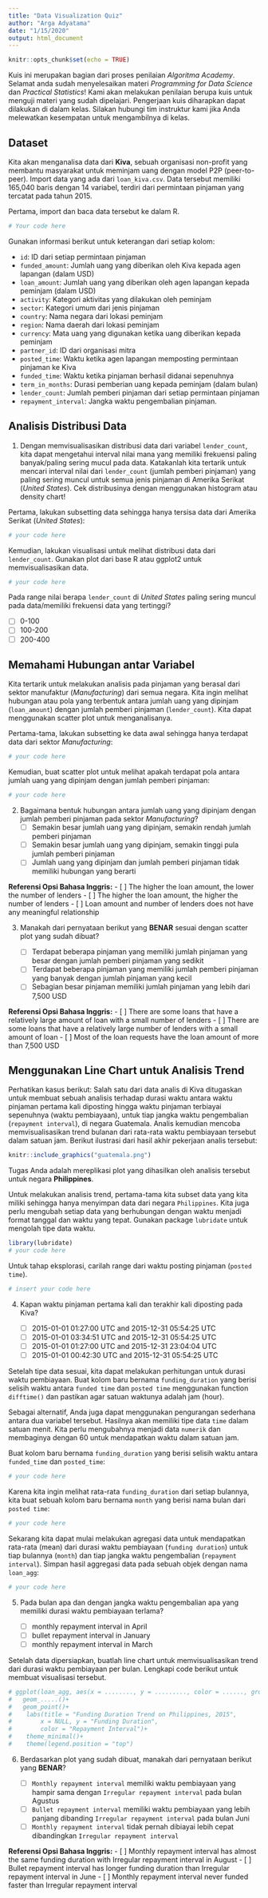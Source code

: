 ```yaml
---
title: "Data Visualization Quiz"
author: "Arga Adyatama"
date: "1/15/2020"
output: html_document
---
```


```r
knitr::opts_chunk$set(echo = TRUE)
```

Kuis ini merupakan bagian dari proses penilaian *Algoritma Academy*. Selamat anda sudah menyelesaikan materi *Programming for Data Science* dan *Practical Statistics*! Kami akan melakukan penilaian berupa kuis untuk menguji materi yang sudah dipelajari. Pengerjaan kuis diharapkan dapat dilakukan di dalam kelas. Silakan hubungi tim instruktur kami jika Anda melewatkan kesempatan untuk mengambilnya di kelas.

## Dataset

Kita akan menganalisa data dari **Kiva**, sebuah organisasi non-profit yang membantu masyarakat untuk meminjam uang dengan model P2P (peer-to-peer). Import data yang ada dari `loan_kiva.csv`. Data tersebut memiliki 165,040 baris dengan 14 variabel, terdiri dari permintaan pinjaman yang tercatat pada tahun 2015.
 
Pertama, import dan baca data tersebut ke dalam R.

```r
# Your code here
```

Gunakan informasi berikut untuk keterangan dari setiap kolom:

* `id`: ID dari setiap permintaan pinjaman
* `funded_amount`: Jumlah uang yang diberikan oleh Kiva kepada agen lapangan (dalam USD) 
* `loan_amount`: Jumlah uang yang diberikan oleh agen lapangan kepada peminjam (dalam USD)
* `activity`: Kategori aktivitas yang dilakukan oleh peminjam
* `sector`: Kategori umum dari jenis pinjaman
* `country`: Nama negara dari lokasi peminjam
* `region`: Nama daerah dari lokasi peminjam
* `currency`: Mata uang yang digunakan ketika uang diberikan kepada peminjam
* `partner_id`: ID dari organisasi mitra
* `posted_time`: Waktu ketika agen lapangan memposting permintaan pinjaman ke Kiva
* `funded_time`: Waktu ketika pinjaman berhasil didanai sepenuhnya
* `term_in_months`: Durasi pemberian uang kepada peminjam (dalam bulan)
* `lender_count`: Jumlah pemberi pinjaman dari setiap permintaan pinjaman
* `repayment_interval`: Jangka waktu pengembalian pinjaman.

## Analisis Distribusi Data

1. Dengan memvisualisasikan distribusi data dari variabel `lender_count`, kita dapat mengetahui interval nilai mana yang memiliki frekuensi paling banyak/paling sering mucul pada data. Katakanlah kita tertarik untuk mencari interval nilai dari `lender_count` (jumlah pemberi pinjaman) yang paling sering muncul untuk semua jenis pinjaman di Amerika Serikat (*United States*). Cek distribusinya dengan menggunakan histogram atau density chart!

Pertama, lakukan subsetting data sehingga hanya tersisa data dari Amerika Serikat (*United States*):
```r
# your code here
```

Kemudian, lakukan visualisasi untuk melihat distribusi data dari `lender_count`. Gunakan plot dari base R atau ggplot2 untuk memvisualisasikan data.
```r
# your code here
```

Pada range nilai berapa `lender_count` di *United States* paling sering muncul pada data/memiliki frekuensi data yang tertinggi?
   
   - [ ] 0-100
   - [ ] 100-200
   - [ ] 200-400

## Memahami Hubungan antar Variabel

Kita tertarik untuk melakukan analisis pada pinjaman yang berasal dari sektor manufaktur (*Manufacturing*) dari semua negara. Kita ingin melihat hubungan atau pola yang terbentuk antara jumlah uang yang dipinjam (`loan_amount`) dengan jumlah pemberi pinjaman (`lender_count`). Kita dapat menggunakan scatter plot untuk menganalisanya.

Pertama-tama, lakukan subsetting ke data awal sehingga hanya terdapat data dari sektor *Manufacturing*:
```r
# your code here
```

Kemudian, buat scatter plot untuk melihat apakah terdapat pola antara jumlah uang yang dipinjam dengan jumlah pemberi pinjaman:
```r
# your code here
```

2. Bagaimana bentuk hubungan antara jumlah uang yang dipinjam dengan jumlah pemberi pinjaman pada sektor *Manufacturing*?
   - [ ] Semakin besar jumlah uang yang dipinjam, semakin rendah jumlah pemberi pinjaman
   - [ ] Semakin besar jumlah uang yang dipinjam, semakin tinggi pula jumlah pemberi pinjaman
   - [ ] Jumlah uang yang dipinjam dan jumlah pemberi pinjaman tidak memiliki hubungan yang berarti
   
**Referensi Opsi Bahasa Inggris:**
   - [ ] The higher the loan amount, the lower the number of lenders
   - [ ] The higher the loan amount, the higher the number of lenders
   - [ ] Loan amount and number of lenders does not have any meaningful relationship

3. Manakah dari pernyataan berikut yang **BENAR** sesuai dengan scatter plot yang sudah dibuat?

   - [ ] Terdapat beberapa pinjaman yang memiliki jumlah pinjaman yang besar dengan jumlah pemberi pinjaman yang sedikit
   - [ ] Terdapat beberapa pinjaman yang memiliki jumlah pemberi pinjaman yang banyak dengan jumlah pinjaman yang kecil
   - [ ] Sebagian besar pinjaman memiliki jumlah pinjaman yang lebih dari 7,500 USD 
   
**Referensi Opsi Bahasa Inggris:**
   - [ ] There are some loans that have a relatively large amount of loan with a small number of lenders
   - [ ] There are some loans that have a relatively large number of lenders with a small amount of loan
   - [ ] Most of the loan requests have the loan amount of more than 7,500 USD

## Menggunakan Line Chart untuk Analisis Trend

Perhatikan kasus berikut: Salah satu dari data analis di Kiva ditugaskan untuk membuat sebuah analisis terhadap durasi waktu antara waktu pinjaman pertama kali diposting hingga waktu pinjaman terbiayai sepenuhnya (waktu pembiayaan), untuk tiap jangka waktu pengembalian (`repayment interval`), di negara Guatemala. Analis kemudian mencoba memvisualisasikan trend bulanan dari rata-rata waktu pembiayaan tersebut dalam satuan jam. Berikut ilustrasi dari hasil akhir pekerjaan analis tersebut:

```r
knitr::include_graphics("guatemala.png")
```

Tugas Anda adalah mereplikasi plot yang dihasilkan oleh analisis tersebut untuk negara **Philippines**.

Untuk melakukan analisis trend, pertama-tama kita subset data yang kita miliki sehingga hanya menyimpan data dari negara `Philippines`. Kita juga perlu mengubah setiap data yang berhubungan dengan waktu menjadi format tanggal dan waktu yang tepat. Gunakan package `lubridate` untuk mengolah tipe data waktu.

```r
library(lubridate)
# your code here
```

Untuk tahap eksplorasi, carilah range dari waktu posting pinjaman (`posted time`).

```r
# insert your code here
```

4. Kapan waktu pinjaman pertama kali dan terakhir kali diposting pada Kiva?

   - [ ] 2015-01-01 01:27:00 UTC and 2015-12-31 05:54:25 UTC
   - [ ] 2015-01-01 03:34:51 UTC and 2015-12-31 05:54:25 UTC
   - [ ] 2015-01-01 01:27:00 UTC and 2015-12-31 23:04:04 UTC
   - [ ] 2015-01-01 00:42:30 UTC and 2015-12-31 05:54:25 UTC

Setelah tipe data sesuai, kita dapat melakukan perhitungan untuk durasi waktu pembiayaan. Buat kolom baru bernama `funding_duration` yang berisi selisih waktu antara `funded time` dan `posted time` menggunakan function `difftime()` dan pastikan agar satuan waktunya adalah jam (hour).

Sebagai alternatif, Anda juga dapat menggunakan pengurangan sederhana antara dua variabel tersebut. Hasilnya akan memiliki tipe data `time` dalam satuan menit. Kita perlu mengubahnya menjadi data `numerik` dan membaginya dengan 60 untuk mendapatkan waktu dalam satuan jam.

Buat kolom baru bernama `funding_duration` yang berisi selisih waktu antara `funded_time` dan `posted_time`: 
```r
# your code here
```

Karena kita ingin melihat rata-rata `funding_duration` dari setiap bulannya, kita buat sebuah kolom baru bernama `month` yang berisi nama bulan dari `posted time`:
```r
# your code here
```

Sekarang kita dapat mulai melakukan agregasi data untuk mendapatkan rata-rata (mean) dari durasi waktu pembiayaan (`funding duration`) untuk tiap bulannya (`month`) dan tiap jangka waktu pengembalian (`repayment interval`). Simpan hasil aggregasi data pada sebuah objek dengan nama `loan_agg`:

```r
# your code here
```

5. Pada bulan apa dan dengan jangka waktu pengembalian apa yang memiliki durasi waktu pembiayaan terlama?

   - [ ] monthly repayment interval in April
   - [ ] bullet repayment interval in January
   - [ ] monthly repayment interval in March

Setelah data dipersiapkan, buatlah line chart untuk memvisualisasikan trend dari durasi waktu pembiayaan per bulan. Lengkapi code berikut untuk membuat visualisasi tersebut.

```r
# ggplot(loan_agg, aes(x = ........, y = ........., color = ......, group = repayment_interval))+
#   geom_.....()+
#   geom_point()+
#    labs(title = "Funding Duration Trend on Philippines, 2015",
#        x = NULL, y = "Funding Duration",
#        color = "Repayment Interval")+
#    theme_minimal()+
#    theme(legend.position = "top")
```

6. Berdasarkan plot yang sudah dibuat, manakah dari pernyataan berikut yang **BENAR**?

   - [ ] `Monthly repayment interval` memiliki waktu pembiayaan yang hampir sama dengan `Irregular repayment interval` pada bulan Agustus
   - [ ] `Bullet repayment interval` memiliki waktu pembiayaan yang lebih panjang dibanding `Irregular repayment interval` pada bulan Juni
   - [ ] `Monthly repayment interval` tidak pernah dibiayai lebih cepat dibandingkan `Irregular repayment interval`

**Referensi Opsi Bahasa Inggris:**
   - [ ] Monthly repayment interval has almost the same funding duration with Irregular repayment interval in August
   - [ ] Bullet repayment interval has longer funding duration than Irregular repayment interval in June
   - [ ] Monthly repayment interval never funded faster than Irregular repayment interval